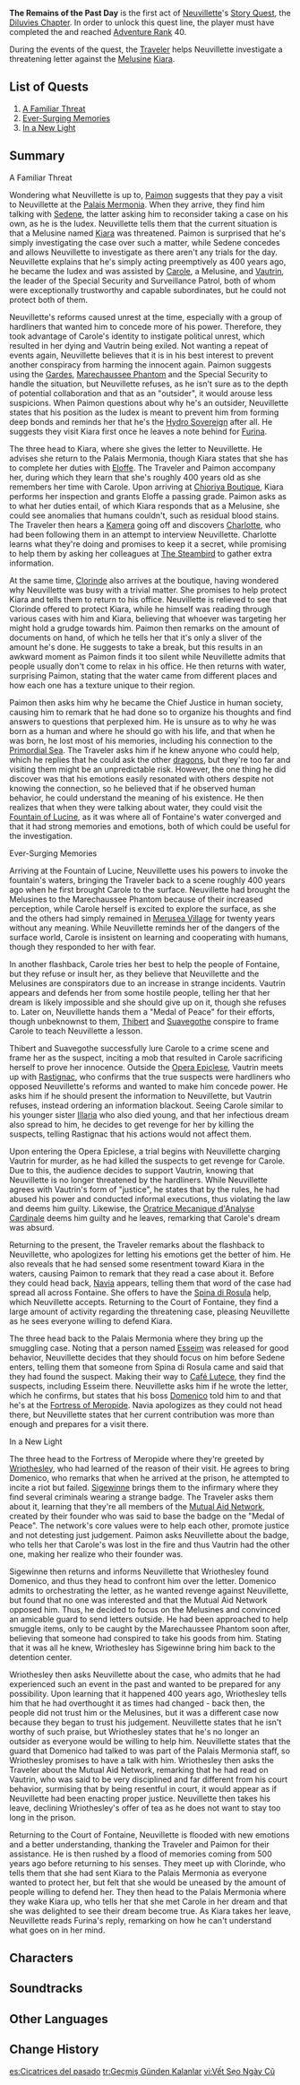 {{Act Infobox
|image          = Story Card Diluvies Chapter Act I.png
|type           = Story
|chapter        = Diluvies Chapter
|actNum         = I
|character      = Neuvillette
|ARReq          = 40
|archonQuestReq = [[Chapter IV]]: Act IV - [[Cataclysm's Quickening]]
}}
{{Description|Most Fontainians have an image like this in their minds:<br>Iudex Neuvillette sits upright in the vaulted heights of the Opera House, handing down eminently praiseworthy verdicts.<br>The vicissitudes of time leave no mark nor trace on his body, nor does he seem burdened by "emotion." As equitable as water, but also as cold as water.<br>...Is this really the case? When memories flood in like a torrent, even those not predisposed to revealing their emotions may yet find themselves stirred.}}
'''The Remains of the Past Day''' is the first act of [[Neuvillette]]'s [[Story Quest]], the [[Diluvies Chapter]]. In order to unlock this quest line, the player must have completed the {{Quest|Cataclysm's Quickening}} and reached [[Adventure Rank]] 40.

During the events of the quest, the [[Traveler]] helps Neuvillette investigate a threatening letter against the [[Melusine]] [[Kiara]].

==List of Quests==
# [[A Familiar Threat]]
# [[Ever-Surging Memories]]
# [[In a New Light]]

==Summary==
;A Familiar Threat

Wondering what Neuvillette is up to, [[Paimon]] suggests that they pay a visit to Neuvillette at the [[Palais Mermonia]]. When they arrive, they find him talking with [[Sedene]], the latter asking him to reconsider taking a case on his own, as he is the Iudex. Neuvillette tells them that the current situation is that a Melusine named [[Kiara]] was threatened. Paimon is surprised that he's simply investigating the case over such a matter, while Sedene concedes and allows Neuvillette to investigate as there aren't any trials for the day. Neuvillette explains that he's simply acting preemptively as 400 years ago, he became the Iudex and was assisted by [[Carole]], a Melusine, and [[Vautrin]], the leader of the Special Security and Surveillance Patrol, both of whom were exceptionally trustworthy and capable subordinates, but he could not protect both of them.

Neuvillette's reforms caused unrest at the time, especially with a group of hardliners that wanted him to concede more of his power. Therefore, they took advantage of Carole's identity to instigate political unrest, which resulted in her dying and Vautrin being exiled. Not wanting a repeat of events again, Neuvillette believes that it is in his best interest to prevent another conspiracy from harming the innocent again. Paimon suggests using the [[Garde]]s, [[Marechaussee Phantom]] and the Special Security to handle the situation, but Neuvillette refuses, as he isn't sure as to the depth of potential collaboration and that as an "outsider", it would arouse less suspicions. When Paimon questions about why he's an outsider, Neuvillette states that his position as the Iudex is meant to prevent him from forming deep bonds and reminds her that he's the [[Hydro Sovereign]] after all. He suggests they visit Kiara first once he leaves a note behind for [[Furina]].

The three head to Kiara, where she gives the letter to Neuvillette. He advises she return to the Palais Mermonia, though Kiara states that she has to complete her duties with [[Eloffe]]. The Traveler and Paimon accompany her, during which they learn that she's roughly 400 years old as she remembers her time with Carole. Upon arriving at [[Chioriya Boutique]], Kiara performs her inspection and grants Eloffe a passing grade. Paimon asks as to what her duties entail, of which Kiara responds that as a Melusine, she could see anomalies that humans couldn't, such as residual blood stains. The Traveler then hears a [[Kamera]] going off and discovers [[Charlotte]], who had been following them in an attempt to interview Neuvillette. Charlotte learns what they're doing and promises to keep it a secret, while promising to help them by asking her colleagues at [[The Steambird]] to gather extra information.

At the same time, [[Clorinde]] also arrives at the boutique, having wondered why Neuvillette was busy with a trivial matter. She promises to help protect Kiara and tells them to return to his office. Neuvillette is relieved to see that Clorinde offered to protect Kiara, while he himself was reading through various cases with him and Kiara, believing that whoever was targeting her might hold a grudge towards him. Paimon then remarks on the amount of documents on hand, of which he tells her that it's only a sliver of the amount he's done. He suggests to take a break, but this results in an awkward moment as Paimon finds it too silent while Neuvillette admits that people usually don't come to relax in his office. He then returns with water, surprising Paimon, stating that the water came from different places and how each one has a texture unique to their region. 

Paimon then asks him why he became the Chief Justice in human society, causing him to remark that he had done so to organize his thoughts and find answers to questions that perplexed him. He is unsure as to why he was born as a human and where he should go with his life, and that when he was born, he lost most of his memories, including his connection to the [[Primordial Sea]]. The Traveler asks him if he knew anyone who could help, which he replies that he could ask the other [[dragon]]s, but they're too far and visiting them might be an unpredictable risk. However, the one thing he did discover was that his emotions easily resonated with others despite not knowing the connection, so he believed that if he observed human behavior, he could understand the meaning of his existence. He then realizes that when they were talking about water, they could visit the [[Fountain of Lucine]], as it was where all of Fontaine's water converged and that it had strong memories and emotions, both of which could be useful for the investigation. 

;Ever-Surging Memories
Arriving at the Fountain of Lucine, Neuvillette uses his powers to invoke the fountain's waters, bringing the Traveler back to a scene roughly 400 years ago when he first brought Carole to the surface. Neuvillette had brought the Melusines to the Marechaussee Phantom because of their increased perception, while Carole herself is excited to explore the surface, as she and the others had simply remained in [[Merusea Village]] for twenty years without any meaning. While Neuvillette reminds her of the dangers of the surface world, Carole is insistent on learning and cooperating with humans, though they responded to her with fear.

In another flashback, Carole tries her best to help the people of Fontaine, but they refuse or insult her, as they believe that Neuvillette and the Melusines are conspirators due to an increase in strange incidents. Vautrin appears and defends her from some hostile people, telling her that her dream is likely impossible and she should give up on it, though she refuses to. Later on, Neuvillette hands them a "Medal of Peace" for their efforts, though unbeknownst to them, [[Thibert]] and [[Suavegothe]] conspire to frame Carole to teach Neuvillette a lesson.

Thibert and Suavegothe successfully lure Carole to a crime scene and frame her as the suspect, inciting a mob that resulted in Carole sacrificing herself to prove her innocence. Outside the [[Opera Epiclese]], Vautrin meets up with [[Rastignac]], who confirms that the true suspects were hardliners who opposed Neuvillette's reforms and wanted to make him concede power. He asks him if he should present the information to Neuvillette, but Vautrin refuses, instead ordering an information blackout. Seeing Carole similar to his younger sister [[Illaria]] who also died young, and that her infectious dream also spread to him, he decides to get revenge for her by killing the suspects, telling Rastignac that his actions would not affect them.

Upon entering the Opera Epiclese, a trial begins with Neuvillette charging Vautrin for murder, as he had killed the suspects to get revenge for Carole. Due to this, the audience decides to support Vautrin, knowing that Neuvillette is no longer threatened by the hardliners. While Neuvillette agrees with Vautrin's form of "justice", he states that by the rules, he had abused his power and conducted informal executions, thus violating the law and deems him guilty. Likewise, the [[Oratrice Mecanique d'Analyse Cardinale]] deems him guilty and he leaves, remarking that Carole's dream was absurd.

Returning to the present, the Traveler remarks about the flashback to Neuvillette, who apologizes for letting his emotions get the better of him. He also reveals that he had sensed some resentment toward Kiara in the waters, causing Paimon to remark that they read a case about it. Before they could head back, [[Navia]] appears, telling them that word of the case had spread all across Fontaine. She offers to have the [[Spina di Rosula]] help, which Neuvillette accepts. Returning to the Court of Fontaine, they find a large amount of activity regarding the threatening case, pleasing Neuvillette as he sees everyone willing to defend Kiara.

The three head back to the Palais Mermonia where they bring up the smuggling case. Noting that a person named [[Esseim]] was released for good behavior, Neuvillette decides that they should focus on him before Sedene enters, telling them that someone from Spina di Rosula came and said that they had found the suspect. Making their way to [[Café Lutece]], they find the suspects, including Esseim there. Neuvillette asks him if he wrote the letter, which he confirms, but states that his boss [[Domenico]] told him to and that he's at the [[Fortress of Meropide]]. Navia apologizes as they could not head there, but Neuvillette states that her current contribution was more than enough and prepares for a visit there.

;In a New Light
The three head to the Fortress of Meropide where they're greeted by [[Wriothesley]], who had learned of the reason of their visit. He agrees to bring Domenico, who remarks that when he arrived at the prison, he attempted to incite a riot but failed. [[Sigewinne]] brings them to the infirmary where they find several criminals wearing a strange badge. The Traveler asks them about it, learning that they're all members of the [[Mutual Aid Network]], created by their founder who was said to base the badge on the "Medal of Peace". The network's core values were to help each other, promote justice and not detesting just judgement. Paimon asks Neuvillette about the badge, who tells her that Carole's was lost in the fire and thus Vautrin had the other one, making her realize who their founder was.

Sigewinne then returns and informs Neuvillette that Wriothesley found Domenico, and thus they head to confront him over the letter. Domenico admits to orchestrating the letter, as he wanted revenge against Neuvillette, but found that no one was interested and that the Mutual Aid Network opposed him. Thus, he decided to focus on the Melusines and convinced an amicable guard to send letters outside. He had been approached to help smuggle items, only to be caught by the Marechaussee Phantom soon after, believing that someone had conspired to take his goods from him. Stating that it was all he knew, Wriothesley has Sigewinne bring him back to the detention center.

Wriothesley then asks Neuvillette about the case, who admits that he had experienced such an event in the past and wanted to be prepared for any possibility. Upon learning that it happened 400 years ago, Wriothesley tells him that he had overthought it as times had changed - back then, the people did not trust him or the Melusines, but it was a different case now because they began to trust his judgement. Neuvillette states that he isn't worthy of such praise, but Wriothesley states that he's no longer an outsider as everyone would be willing to help him. Neuvillette states that the guard that Domenico had talked to was part of the Palais Mermonia staff, so Wriothesley promises to have a talk with him. Wriothesley then asks the Traveler about the Mutual Aid Network, remarking that he had read on Vautrin, who was said to be very disciplined and far different from his court behavior, surmising that by being resentful in court, it would appear as if Neuvillette had been enacting proper justice. Neuvillette then takes his leave, declining Wriothesley's offer of tea as he does not want to stay too long in the prison.

Returning to the Court of Fontaine, Neuvillette is flooded with new emotions and a better understanding, thanking the Traveler and Paimon for their assistance. He is then rushed by a flood of memories coming from 500 years ago before returning to his senses. They meet up with Clorinde, who tells them that she had sent Kiara to the Palais Mermonia as everyone wanted to protect her, but felt that she would be uneased by the amount of people willing to defend her. They then head to the Palais Mermonia where they wake Kiara up, who tells her that she met Carole in her dream and that she was delighted to see their dream become true. As Kiara takes her leave, Neuvillette reads Furina's reply, remarking on how he can't understand what goes on in her mind.

==Characters==
{{Character Appearances}}

==Soundtracks==
{{Soundtracks by Category Table|type=quest}}

==Other Languages==
{{Other Languages
|en       = The Remains of the Past Day
|zhs      = 往日留痕
|zhs_rm   = 
|zht      = 往日留痕
|zht_rm   = 
|zh_tl    = 
|ja       = 往日の名残り
|ja_rm    = Oujitsu no Nagori
|ja_tl    = The Past's Remnants
|ko       = 과거의 흔적
|ko_rm    = 
|ko_tl    = 
|es       = Cicatrices del pasado
|es_tl    = Scars of the Past
|fr       = Cicatrices du passé
|fr_tl    = Scars of the Past
|ru       = Раны прошлого
|ru_tl    = The Wounds of the Past
|th       = แผลเป็นที่หลงเหลือจากอดีต
|th_rm    = 
|th_tl    = 
|vi       = Vết Sẹo Ngày Cũ
|vi_tl    = Scar of The Past Day
|de       = Die Spuren der Vergangenheit bleiben
|de_tl    = The Traces of the Past Remain
|id       = Luka Masa Lampau
|id_tl    = Wounds of the Past
|pt       = Cicatrizes do Tempo
|pt_tl    = 
|tr       = Geçmiş Günden Kalanlar
|tr_tl    = Remainings of the Past Day
|it       = Ciò che resta del passato
|it_tl    = 
}}

==Change History==
{{Change History|4.1}}

[[es:Cicatrices del pasado]]
[[tr:Geçmiş Günden Kalanlar]]
[[vi:Vết Sẹo Ngày Cũ]]